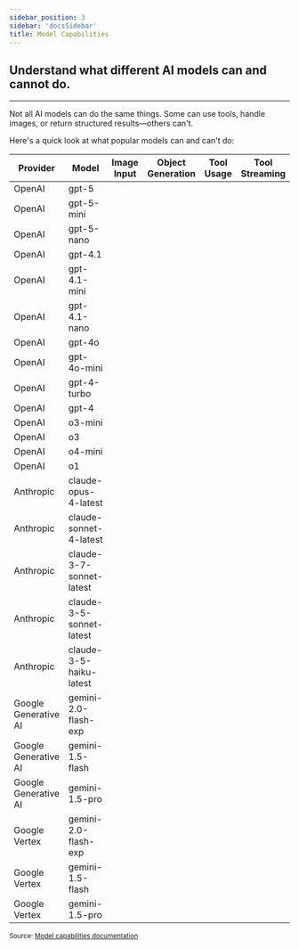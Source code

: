 ```yaml
---
sidebar_position: 3
sidebar: 'docsSidebar'
title: Model Capabilities
---
```


<h2 className="subtitle" style={{marginTop: '-17px', fontSize: '1.1rem', fontWeight: 'normal'}}>
Understand what different AI models can and cannot do.
</h2>

---

Not all AI models can do the same things. Some can use tools, handle images, or return structured results—others can't.

Here's a quick look at what popular models can and can't do:

| Provider  | Model                  | Image Input | Object Generation | Tool Usage | Tool Streaming |
|-----------|------------------------|:-----------:|:-----------------:|:----------:|:--------------:|
| <span class="provider">OpenAI</span> | <span class="model-badge">gpt-5</span>            | <IconCheck />         | <IconCheck />                 | <IconCheck />         | <IconCheck />             |
| <span class="provider">OpenAI</span> | <span class="model-badge">gpt-5-mini</span>       | <IconCheck />         | <IconCheck />                 | <IconCheck />         | <IconCheck />             |
| <span class="provider">OpenAI</span> | <span class="model-badge">gpt-5-nano</span>       | <IconCheck />         | <IconCheck />                 | <IconCheck />         | <IconCheck />             |
| <span class="provider">OpenAI</span> | <span class="model-badge">gpt-4.1</span>            | <IconCheck />         | <IconCheck />                 | <IconCheck />         | <IconCheck />             |
| <span class="provider">OpenAI</span> | <span class="model-badge">gpt-4.1-mini</span>       | <IconCheck />         | <IconCheck />                 | <IconCheck />         | <IconCheck />             |
| <span class="provider">OpenAI</span> | <span class="model-badge">gpt-4.1-nano</span>       | <IconCheck />         | <IconCheck />                 | <IconCheck />         | <IconCheck />             |
| <span class="provider">OpenAI</span> | <span class="model-badge">gpt-4o</span>             | <IconCheck />         | <IconCheck />                 | <IconCheck />         | <IconCheck />             |
| <span class="provider">OpenAI</span> | <span class="model-badge">gpt-4o-mini</span>        | <IconCheck />         | <IconCheck />                 | <IconCheck />         | <IconCheck />             |
| <span class="provider">OpenAI</span> | <span class="model-badge">gpt-4-turbo</span>        | <IconCheck />         | <IconCheck />                 | <IconCheck />         | <IconCheck />             |
| <span class="provider">OpenAI</span> | <span class="model-badge">gpt-4</span>              | <IconX />             | <IconCheck />                 | <IconCheck />         | <IconCheck />             |
| <span class="provider">OpenAI</span> | <span class="model-badge">o3-mini</span>            | <IconX />             | <IconX />                     | <IconCheck />         | <IconCheck />             |
| <span class="provider">OpenAI</span> | <span class="model-badge">o3</span>                 | <IconX />             | <IconX />                     | <IconCheck />         | <IconCheck />             |
| <span class="provider">OpenAI</span> | <span class="model-badge">o4-mini</span>            | <IconX />             | <IconX />                     | <IconCheck />         | <IconCheck />             |
| <span class="provider">OpenAI</span> | <span class="model-badge">o1</span>                 | <IconCheck />         | <IconX />                     | <IconCheck />         | <IconCheck />             |
| <span class="provider">Anthropic</span> | <span class="model-badge">claude-opus-4-latest</span> | <IconCheck /> | <IconCheck /> | <IconCheck /> | <IconCheck /> |
| <span class="provider">Anthropic</span> | <span class="model-badge">claude-sonnet-4-latest</span> | <IconCheck /> | <IconCheck /> | <IconCheck /> | <IconCheck /> |
| <span class="provider">Anthropic</span> | <span class="model-badge">claude-3-7-sonnet-latest</span> | <IconCheck /> | <IconCheck /> | <IconCheck /> | <IconCheck /> |
| <span class="provider">Anthropic</span> | <span class="model-badge">claude-3-5-sonnet-latest</span> | <IconCheck /> | <IconCheck /> | <IconCheck /> | <IconCheck /> |
| <span class="provider">Anthropic</span> | <span class="model-badge">claude-3-5-haiku-latest</span> | <IconCheck /> | <IconCheck /> | <IconCheck /> | <IconCheck /> |
| <span class="provider">Google Generative AI</span> | <span class="model-badge">gemini-2.0-flash-exp</span> | <IconCheck /> | <IconCheck /> | <IconCheck /> | <IconCheck /> |
| <span class="provider">Google Generative AI</span> | <span class="model-badge">gemini-1.5-flash</span>     | <IconCheck /> | <IconCheck /> | <IconCheck /> | <IconCheck /> |
| <span class="provider">Google Generative AI</span> | <span class="model-badge">gemini-1.5-pro</span>       | <IconCheck /> | <IconCheck /> | <IconCheck /> | <IconCheck /> |
| <span class="provider">Google Vertex</span>        | <span class="model-badge">gemini-2.0-flash-exp</span> | <IconCheck /> | <IconCheck /> | <IconCheck /> | <IconCheck /> |
| <span class="provider">Google Vertex</span>        | <span class="model-badge">gemini-1.5-flash</span>     | <IconCheck /> | <IconCheck /> | <IconCheck /> | <IconCheck /> |
| <span class="provider">Google Vertex</span>        | <span class="model-badge">gemini-1.5-pro</span>       | <IconCheck /> | <IconCheck /> | <IconCheck /> | <IconCheck /> |

<sub>Source: [Model capabilities documentation](https://ai-sdk.dev/docs/foundations/providers-and-models#model-capabilities)</sub>


